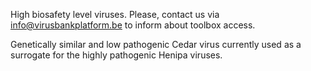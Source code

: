 High biosafety level viruses. Please, contact us via <info@virusbankplatform.be> to inform about toolbox access.

Genetically similar and low pathogenic Cedar virus currently used as a surrogate for the highly pathogenic Henipa viruses.
